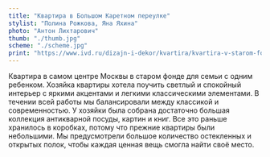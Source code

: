 ```yaml
---
title: "Квартира в Большом Каретном переулке"
stylist: "Полина Рожкова, Яна Яхина"
photo: "Антон Лихтарович"
thumb: "./thumb.jpg"
scheme: "./scheme.jpg"
print: "https://www.ivd.ru/dizajn-i-dekor/kvartira/kvartira-v-starom-fonde-s-belymi-stenami-i-yarkoj-mebelyu-72721"
---
```

Квартира в самом центре Москвы в старом фонде для семьи с одним ребенком.
Хозяйка квартиры хотела поучить светлый и спокойный интерьер с яркими акцентами и легкими классическими элементами. В течении всей работы мы балансировали между классикой и современностью. У хозяйки была собрана достаточно большая коллекция антикварной посуды, картин и книг. Все это раньше хранилось в коробках, потому что прежние квартиры были небольшими. Мы предусмотрели большое количество остекленных и открытых полок, чтобы каждая ценная вещь смогла найти своё место.